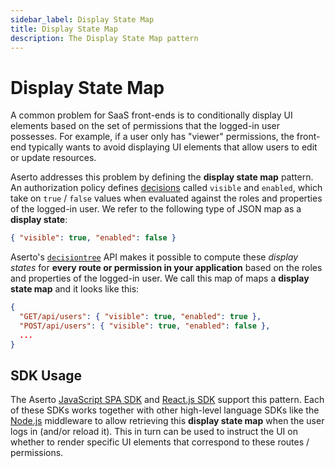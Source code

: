 ```yaml
---
sidebar_label: Display State Map
title: Display State Map
description: The Display State Map pattern
---
```


# Display State Map

A common problem for SaaS front-ends is to conditionally display UI elements based on the set of permissions
that the logged-in user possesses. For example, if a user only has "viewer" permissions,
the front-end typically wants to avoid displaying UI elements that allow users to edit or update resources.

Aserto addresses this problem by defining the **display state map** pattern. An authorization policy
defines [decisions](/docs/overview/policy#decision) called `visible` and `enabled`, which take on `true` / `false`
values when evaluated against the roles and properties of the logged-in user. We refer to the following
type of JSON map as a **display state**:

```json
{ "visible": true, "enabled": false }
```

Aserto's [`decisiontree`](/docs/authorizer-guide/decisiontree) API makes it possible to compute these _display states_
for **every route or permission in your application** based on the roles and properties of the logged-in
user. We call this map of maps a **display state map** and it looks like this:

```json
{
  "GET/api/users": { "visible": true, "enabled": true },
  "POST/api/users": { "visible": true, "enabled": false },
  ...
}
```

## SDK Usage

The Aserto [JavaScript SPA SDK](/docs/software-development-kits/javascript/spa) and
[React.js SDK](/docs/software-development-kits/javascript/react) support this pattern. Each of these SDKs works together
with other high-level language SDKs like the
[Node.js](/docs/software-development-kits/javascript/express#displaystatemap-middleware) middleware to allow retrieving this
**display state map** when the user logs in (and/or reload it). This in turn can be used to instruct
the UI on whether to render specific UI elements that correspond to these routes / permissions.
